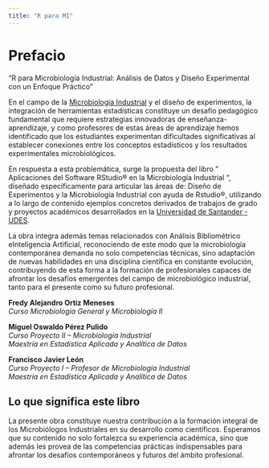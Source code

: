 ```yaml
---
title: "R para MI"
---
```


# Prefacio {.unnumbered}

"R para Microbiología Industrial: Análisis de Datos y Diseño Experimental con un Enfoque Práctico"

En el campo de la [Microbiología Industrial](https://bucaramanga.udes.edu.co/estudia/pregrados/microbiologia-industrial) y el diseño de experimentos, la integración de herramientas estadísticas constituye un desafío pedagógico fundamental que requiere estrategias innovadoras de enseñanza-aprendizaje, y como profesores de estas áreas de aprendizaje hemos identificado que los estudiantes experimentan dificultades significativas al establecer conexiones entre los conceptos estadísticos y los resultados experimentales microbiológicos.

En respuesta a esta problemática, surge la propuesta del libro " Aplicaciones del Software RStudio® en la Microbiología Industrial ", diseñado específicamente para articular las áreas de: Diseño de Experimentos y la Microbiología Industrial con ayuda de Rstudio®, utilizando a lo largo de contenido ejemplos concretos derivados de trabajos de grado y proyectos académicos desarrollados en la [Universidad de Santander - UDES](https://udes.edu.co/).

La obra integra además temas relacionados con Análisis Bibliométrico eInteligencia Artificial, reconociendo de este modo que la microbiología contemporánea demanda no solo competencias técnicas, sino adaptación de nuevas habilidades en una disciplina científica en constante evolución, contribuyendo de esta forma a la formación de profesionales capaces de afrontar los desafíos emergentes del campo de microbiológico industrial, tanto para el presente como su futuro profesional.

**Fredy Alejandro Ortiz Meneses**\
*Curso Microbiologia General y Microbiología II*

**Miguel Oswaldo Pérez Pulido**\
*Curso Proyecto II -- Microbiología Industrial\
Maestría en Estadística Aplicada y Analítica de Datos*

**Francisco Javier León**\
*Curso Proyecto I -- Profesor de Microbiología Industrial\
Maestría en Estadística Aplicada y Analítica de Datos*

::: callout-tip
## Lo que significa este libro

La presente obra constituye nuestra contribución a la formación integral de los Microbiólogos Industriales en su desarrollo como científicos. Esperamos que su contenido no solo fortalezca su experiencia académica, sino que además les provea de las competencias prácticas indispensables para afrontar los desafíos contemporáneos y futuros del ámbito profesional.
:::
